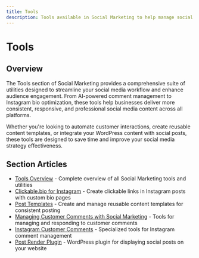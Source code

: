 ```yaml
---
title: Tools
description: Tools available in Social Marketing to help manage social media presence
---
```


# Tools

## Overview

The Tools section of Social Marketing provides a comprehensive suite of utilities designed to streamline your social media workflow and enhance audience engagement. From AI-powered comment management to Instagram bio optimization, these tools help businesses deliver more consistent, responsive, and professional social media content across all platforms.

Whether you're looking to automate customer interactions, create reusable content templates, or integrate your WordPress content with social posts, these tools are designed to save time and improve your social media strategy effectiveness.

## Section Articles

- [Tools Overview](tools-overview.mdx) - Complete overview of all Social Marketing tools and utilities
- [Clickable.bio for Instagram](clickable-bio.mdx) - Create clickable links in Instagram posts with custom bio pages
- [Post Templates](post-templates.mdx) - Create and manage reusable content templates for consistent posting
- [Managing Customer Comments with Social Marketing](customer-comments.mdx) - Tools for managing and responding to customer comments
- [Instagram Customer Comments](instagram-customer-posts.mdx) - Specialized tools for Instagram comment management
- [Post Render Plugin](post-render-plugin.mdx) - WordPress plugin for displaying social posts on your website